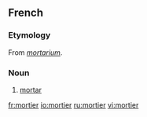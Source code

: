 ==French==
===Etymology===
From {{L.|fr}} ''[[mortarium]]''.

===Noun===
{{fr-noun|m}}
#[[mortar]]

[[fr:mortier]]
[[io:mortier]]
[[ru:mortier]]
[[vi:mortier]]